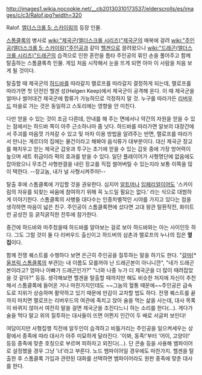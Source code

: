 http://images1.wikia.nocookie.net/__cb20130310173537/elderscrolls/es/images/c/c3/Ralof.jpg?width=320

Ralof. [[엘더스크롤 5: 스카이림]]의 등장 인물.

[[스톰클록]]의 병사로 [[wiki:"제국군(엘더스크롤 시리즈)"제국군]]의 매복에 걸려 [[wiki:"주인공(엘더스크롤 5: 스카이림)"주인공]]과 같이 [[헬겐]]으로 끌려왔으나 [[wiki:"드래곤(엘더스크롤 시리즈)"드래곤]]의 습격으로 인한 혼란을 틈타 주인공의 묶인 손을 풀어주고 함께 탈출하는 스톰클록측 인물. 게임 처음 시작해서 눈을 뜨게 되면 아마 이 사람을 처음 보게 될 것이다.

탈출할 때 제국군의 [[하드바]]를 따라갈지 랠로프를 따라갈지 결정하게 되는데, 랠로프를 따라가면 첫 던전인 헬겐 성(Helgen Keep)에서 제국군이 공격해 온다. 이 때 제국군을 얼마나 썰어대건 제국군에 합류가 가능하므로 걱정하지 말 것. 누구를 따라가든 [[리버우드]] 마을로 가는 것은 동일하고 스토리에는 영향을 안 미친다.

다만 얻을 수 있는 것이 조금 다른데, 안내를 해 주는 면에서나 약간의 자원을 얻을 수 있는 점에서는 하드바 쪽이 아주 근소하나마 좀 낫다. 하드바를 따라가면 알보의 대장간에서 주괴를 마음껏 가져갈 수 있고 및 마차 이용 방법을 알려주는 반면, 랠로프를 따라가서 만나는 게르더의 집에는 물건이라고 해봐야 음식류가 대부분이다. 대신 제국군 장교를 해치우고 얻는 제국군 갑옷과 투구는 초기에 얻을 수 있는 갑옷 중에 가장 방어력이 높으며 세트 취급이라 퍽의 효과를 받을 수 있다. 일단 플레이어가 사형명단에 없음에도 잡아왔으니 무조건 사형판결을 내린 장교를 직접 썰어버릴 수 있는지라 보통 이쪽을 많이 택한다. --장교놈, 내가 널 사형시켜주마!--

탈출 후에 스톰클록에 가입할 것을 권유한다. 심지어 [[알트머]]나 [[임페리얼]]이어도 '스카이림의 자유를 되찾는 싸움에 참여하기 위해 꼭 노드일 필요는 없다.' 라는 식으로 대범하게 이야기한다. 스톰클록의 사병들 대다수는 인종차별적인 시야를 가지고 있다는 점을 생각하면 마음이 넓은 친구. 주인공이 스톰클록편에 섰다면 고대 왕관 탈환작전, 화이트런 공성전 등 굵직굵직한 전투에 참가한다.

중간에 하드바와 마주첬을때 하드바를 알아보는 걸로 보아 하드바와는 아는 사이인듯 하다. 그도 그럴 것이 둘 다 리버우드 출신이고 하드버의 삼촌과 랠로프의 누나의 집은 '''옆집'''이다.

함께 전쟁 퀘스트를 수행하다 보면 은근히 주인공을 질투하는 말을 하기도 한다. "[[갈마 스톤피스트|갈마]][* [[울프릭 스톰클록]]의 부관]는 내 이름도 모를꺼야 난 드래곤본이 아니니깐", "네가 드래곤본이라고? 엄마나 아빠가 드래곤인가?" "너와 나중 누가 더 제국군을 더 많이 때려잡았을 것 같아?" 등등. 생각해보면 헬겐을 탈출할 때까지만 해도 비슷한 처지에 자신이 추천해서 스톰클록에 들어온 거나 마찬가지인데도 ~~그놈의 혈통 때문에~~주인공은 급속도로 지위가 상승하며 활약하고 있기 때문에 만감이 교차할 법도 하다. 전쟁 퀘스트를 끝까지 마치면 랠로프는 리버우드의 여관에 죽치고 앉아 술을 먹는 삶을 사는데, 대사 목록이 바뀌지 않아서 여전히 말을 걸면 제국군을 조진다느니 하는 소리를 한다(...). 게다가 술을 먹다 말고 위의 질투하는 대사들이 뜨면 어쩐지 인간이 두 배로 서글퍼 보인다!

여담이지만 사형집행 직전에 알두인이 습격하고 비틀거리는 주인공을 일으켜세우는 상황에서 종족에 따라 대사가 아주 미묘하게 달라진다. '이봐, 동족!'부터 '어이, 고양이!' 등등 종족에 맞춘 호칭으로 부르며 피하자고 외친다(...). 단 콘솔 등을 사용해 뱀파이어로 설정했을 경우 그냥 '너'라고 부른다. 노드 뱀파이어일 경우에도 마찬가지. 헬겐을 탈출한 후 스톰클록 가입과 관련된 대화를 선택하면 뱀파이어라도 원판 종족에 맞춘 대사를 한다.
